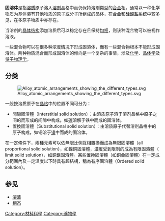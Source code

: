 {{NoteTA
|G1=Chemistry
|1 = zh-hans:体积分数; zh-hk:體積百分濃度; zh-tw:體積百分濃度;
|2 = zh-hans:百万分率; zh-hk:百萬分率; zh-tw:百萬分點濃度;
|3 = zh-hans:十亿分率; zh-hk:十億分率; zh-tw:十億分點濃度;
}}
'''固溶体'''是指[[溶质|溶质]]原子溶入[[溶剂|溶剂]]晶格中而仍保持溶剂类型的[[合金|合金]]相。通常以一种化学物质为基体溶有其他物质的原子或分子所组成的晶体，在[[合金|合金]]和[[硅酸盐|硅酸盐]]系统中较多见，在多原子物质中亦存在。

当溶剂的[[晶体结构|晶体结构]]添加溶质后可以稳定存在且保持[[均相|均相]]，则该种混合物可以被视作溶液。

一些混合物可以在很多种浓度情况下形成固溶体，而有一些混合物根本不能形成固溶体。两种物质混合而形成固溶体的倾向是一个复杂的事情，涉及[[化学|化学]]、[[晶体学|晶体学]]及[[量子物理学|量子物理学]]。

== 分类 ==
[[File:Alloy_atomic_arrangements_showing_the_different_types.svg|thumb]]

一般按溶质原子在[[晶格|晶格]]中的位置不同可分为：
*間隙固溶體（Interstitial solid solution）：由溶质原子溶于溶剂晶格中原子之间的而形成的间隙中构成，如[[碳|碳]]溶解于铁中而成的固溶体。
*置換固溶體（Substitutional solid solution）：由溶质原子代替溶剂晶格中的原子构成，如铜溶于[[镍|镍]]中而成的固溶体。

在一定條件下，兩種元素可以依無限比例互相置換而成為無限固溶體（all proportional solid solution），如鎳銅固溶體，濃度受到限制的成為有限固溶體（ limit solid solution），如銅鋁固溶體。某些置換固溶體（如銅金固溶體）在一定成分範圍內及一定溫度以下時具有超結構，稱為有序固溶體（Ordered solid solution）。

==参见==
*[[溶液|溶液]]
*[[相态|相态]]

{{溶液}}
{{Authority control}}
{{Chem-stub}}

[[Category:材料科學|Category:材料科學]]
[[Category:礦物學|Category:礦物學]]